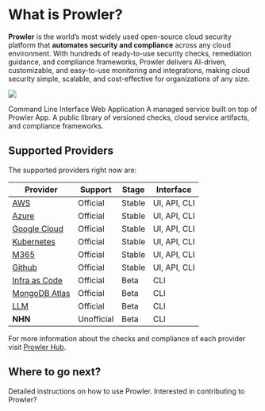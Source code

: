 # What is Prowler?

**Prowler** is the world’s most widely used open-source cloud security platform that **automates security and compliance** across any cloud environment. With hundreds of ready-to-use security checks, remediation guidance, and compliance frameworks, Prowler delivers AI-driven, customizable, and easy-to-use monitoring and integrations, making cloud security simple, scalable, and cost-effective for organizations of any size.

![](/images/products/overview.png)

<Columns cols={2}>
  <Card
    title="Prowler CLI"
    icon="terminal"
    href="/getting-started/products/prowler-cli"
  >
    Command Line Interface
  </Card>
  <Card
    title="Prowler App"
    icon="pen-to-square"
    href="/getting-started/products/prowler-app"
  >
    Web Application
  </Card>
    <Card
    title="Prowler Cloud"
    icon="pen-to-square"
    href="/getting-started/products/prowler-cloud"
  >
    A managed service built on top of Prowler App.
  </Card>
  <Card
    title="Prowler Hub"
    icon="map"
    href="/getting-started/products/prowler-hub"
  >
    A public library of versioned checks, cloud service artifacts, and compliance frameworks.
  </Card>
</Columns>

## Supported Providers
The supported providers right now are:

| Provider | Support | Stage | Interface |
|----------|--------|-------|----------|
| [AWS](/user-guide/providers/aws/getting-started-aws) | Official | Stable | UI, API, CLI |
| [Azure](/user-guide/providers/azure/getting-started-azure) | Official | Stable | UI, API, CLI |
| [Google Cloud](/user-guide/providers/gcp/getting-started-gcp) | Official | Stable | UI, API, CLI |
| [Kubernetes](/user-guide/providers/kubernetes/getting-started-kubernetes) | Official | Stable | UI, API, CLI |
| [M365](/user-guide/providers/m365/getting-started-m365) | Official | Stable | UI, API, CLI |
| [Github](/user-guide/providers/github/getting-started-github) | Official | Stable | UI, API, CLI |
| [Infra as Code](/user-guide/providers/iac/getting-started-iac) | Official | Beta | CLI |
| [MongoDB Atlas](/user-guide/providers/mongodb-atlas/getting-started-mongodb-atlas) | Official | Beta | CLI |
| [LLM](/user-guide/providers/llm/getting-started-llm) | Official | Beta | CLI |
| **NHN** | Unofficial | Beta | CLI |

For more information about the checks and compliance of each provider visit [Prowler Hub](https://hub.prowler.com).

## Where to go next?
<Columns cols={2}>
  <Card
    title="User Guide"
    icon="terminal"
    href="/user-guide/tutorials/prowler-app"
  >
    Detailed instructions on how to use Prowler.
  </Card>
  <Card
    title="Development Guide"
    icon="pen-to-square"
    href="/developer-guide/introduction"
  >
    Interested in contributing to Prowler?
  </Card>
</Columns>
